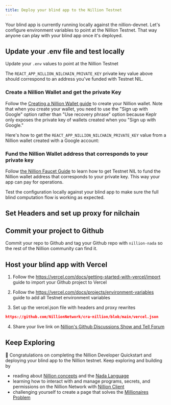 ```yaml
---
title: Deploy your blind app to the Nillion Testnet
---
```


Your blind app is currently running locally against the nillion-devnet. Let's configure environment variables to point at the Nillion Testnet. That way anyone can play with your blind app once it's deployed.

## Update your .env file and test locally

Update your `.env` values to point at the Nillion Testnet

<ReactTestnetEnv/>

The `REACT_APP_NILLION_NILCHAIN_PRIVATE_KEY` private key value above should correspond to an address you've funded with Testnet NIL.

### Create a Nillion Wallet and get the private Key

Follow the [Creating a Nillion Wallet guide](/guide-testnet-connect) to create your Nillion wallet. Note that when you create your wallet, you need to use the "Sign up with Google" option rather than "Use recovery phrase" option because Keplr only exposes the private key of wallets created when you "Sign up with Google."

Here's how to get the `REACT_APP_NILLION_NILCHAIN_PRIVATE_KEY` value from a Nillion wallet created with a Google account:

<IframeVideo videoSrc="https://www.loom.com/embed/0f9949a990ee497195a39e02b280f2c7?sid=f53b62d2-6820-4780-98b1-5b3049b00709"/>

### Fund the Nillion Wallet address that corresponds to your private key

Follow [the Nillion Faucet Guide](/guide-testnet-faucet) to learn how to get Testnet NIL to fund the Nillion wallet address that corresponds to your private key. This way your app can pay for operations.

Test the configuration locally against your blind app to make sure the full blind computation flow is working as expected.

## Set Headers and set up proxy for nilchain

<JsHeaders/>

## Commit your project to Github

Commit your repo to Github and tag your Github repo with `nillion-nada` so the rest of the Nillion community can find it.

## Host your blind app with Vercel

1. Follow the https://vercel.com/docs/getting-started-with-vercel/import guide to import your Github project to Vercel

2. Follow the https://vercel.com/docs/projects/environment-variables guide to add all Testnet environment variables

3. Set up the vercel.json file with headers and proxy rewrites

```json reference showGithubLink
https://github.com/NillionNetwork/cra-nillion/blob/main/vercel.json
```

4. Share your live link on [Nillion's Github Discussions Show and Tell Forum](https://github.com/orgs/NillionNetwork/discussions/categories/show-and-tell)

## Keep Exploring

🥳 Congratulations on completing the Nillion Developer Quickstart and deploying your blind app to the Nillion testnet. Keep exploring and building by

- reading about [Nillion concepts](/concepts) and the [Nada Language](nada-lang)
- learning how to interact with and manage programs, secrets, and permissions on the Nillion Network with [Nillion Client](/js-client)
- challenging yourself to create a page that solves the [Millionaires Problem](/multi-party-computation#classic-scenario-the-millionaires-problem)
